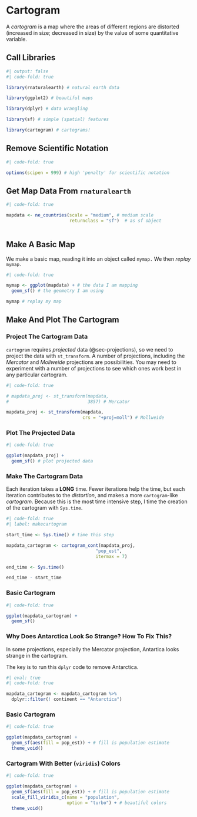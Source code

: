 # Cartogram

A *cartogram* is a map where the areas of different regions are distorted (increased in size; decreased in size) by the value of some quantitative variable.

## Call Libraries

```r
#| output: false
#| code-fold: true

library(rnaturalearth) # natural earth data

library(ggplot2) # beautiful maps

library(dplyr) # data wrangling

library(sf) # simple (spatial) features

library(cartogram) # cartograms!

```

## Remove Scientific Notation

```r
#| code-fold: true

options(scipen = 999) # high 'penalty' for scientific notation

```

## Get Map Data From `rnaturalearth`

```r
#| code-fold: true

mapdata <- ne_countries(scale = "medium", # medium scale
                        returnclass = "sf")  # as sf object
  
```

## Make A Basic Map

We make a basic map, reading it into an object called `mymap.` We then *replay* `mymap.`

```r
#| code-fold: true

mymap <- ggplot(mapdata) + # the data I am mapping
  geom_sf() # the geometry I am using

mymap # replay my map

```

## Make And Plot The Cartogram

### Project The Cartogram Data

::: {.callout-tip}
`cartogram` requires *projected* data (@sec-projections), so we need to project the data with `st_transform`. A number of projections, including the *Mercator* and *Mollweide* projections are possibilities. You may need to experiment with a number of projections to see which ones work best in any particular cartogram.
:::

```r
#| code-fold: true

# mapdata_proj <- st_transform(mapdata, 
#                              3857) # Mercator

mapdata_proj <- st_transform(mapdata, 
                             crs = "+proj=moll") # Mollweide
```

### Plot The Projected Data

```r
#| code-fold: true

ggplot(mapdata_proj) + 
  geom_sf() # plot projected data

```
### Make The Cartogram Data

::: {.callout-tip}
Each iteration takes a **LONG** time. Fewer iterations help the time, but each iteration contributes to the *distortion*, and makes a more `cartogram`-like *cartogram*. Because this is the most time intensive step, I time the creation of the cartogram with `Sys.time`.
:::

```r
#| code-fold: true
#| label: makecartogram

start_time <- Sys.time() # time this step

mapdata_cartogram <- cartogram_cont(mapdata_proj, 
                                  "pop_est", 
                                  itermax = 7)

end_time <- Sys.time()

end_time - start_time

```

### Basic Cartogram

```r
#| code-fold: true

ggplot(mapdata_cartogram) + 
  geom_sf()

```

::: {.callout-tip}
### Why Does Antarctica Look So Strange? How To Fix This?

In some projections, especially the Mercator projection, Antartica looks strange in the cartogram.

The key is to run this `dplyr` code to remove Antarctica.

```r
#| eval: true
#| code-fold: true

mapdata_cartogram <- mapdata_cartogram %>% 
  dplyr::filter(! continent == "Antarctica")

```
:::

### Basic Cartogram

```r
#| code-fold: true

ggplot(mapdata_cartogram) + 
  geom_sf(aes(fill = pop_est)) + # fill is population estimate
  theme_void()

```

### Cartogram With Better (`viridis`) Colors

```r
#| code-fold: true

ggplot(mapdata_cartogram) + 
  geom_sf(aes(fill = pop_est)) + # fill is population estimate
  scale_fill_viridis_c(name = "population",
                       option = "turbo") + # beautiful colors
  theme_void()

```


